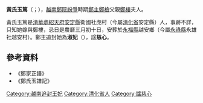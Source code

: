 '''黃氏玉篤'''（{{vie|v='''Hoàng Thị Ngọc Đốc'''|hn=黃氏玉篤}}；{{bd|？||？||}}），[[越南|越南]][[鄭阮紛爭|鄭阮紛爭]]時期[[鄭主|鄭主]][[鄭檢|鄭檢]]父親[[鄭樓|鄭樓]]夫人。

黃氏玉篤是[[清華處|清華處]][[紹天府|紹天府]][[安定縣_(越南)|安定縣]]衛國社虎村（今屬[[清化省|清化省]]安定縣）人，事跡不詳，只知她嫁與鄭樓，忌日是農曆三月初十日，安葬於[[永福縣_(越南)|永福縣]]越安鄉（今屬[[永祿縣|永祿縣]]永雄社越安村）。鄭主追封她為'''淑妃'''（{{vie|v='''Thục phi'''|hn=淑妃}}），諡'''慈心'''。

==參考資料==
*《鄭家正譜》
*《鄭氏玉譜記》

{{莫朝皇后及鄭主王妃}}

[[Category:越南追封王妃|Category:越南追封王妃]]
[[Category:清化省人|Category:清化省人]]
[[Category:諡慈心|Category:諡慈心]]